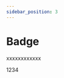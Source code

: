 ```yaml
---
sidebar_position: 3
---
```


# Badge

xxxxxxxxxxxx



<Badge color="red" count={123} title="1" offset={[10,20]}>
  <div
    style={{
      backgroundColor: '#BFBFBF',
      color: '#000000',
      height: '20px',
      width: '100px',
      display: 'flex',
      justifyContent: 'center',
      alignItems: 'center',
    }}>
    1234
  </div>
</Badge>
